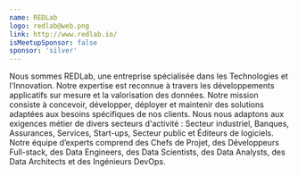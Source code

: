 ```yaml
---
name: REDLab
logo: redlab@web.png
link: http://www.redlab.io/
isMeetupSponsor: false
sponsor: 'silver'
---
```


Nous sommes REDLab, une entreprise spécialisée dans les Technologies et l'Innovation. 
Notre expertise est reconnue à travers les développements applicatifs sur mesure et 
la valorisation des données. Notre mission consiste à concevoir, développer, déployer 
et maintenir des solutions adaptées aux besoins spécifiques de nos clients. 
Nous nous adaptons aux exigences métier de divers secteurs d'activité : Secteur industriel, 
Banques, Assurances, Services, Start-ups, Secteur public et Éditeurs de logiciels. 
Notre équipe d’experts comprend des Chefs de Projet, des Développeurs Full-stack, 
des Data Engineers, des Data Scientists, des Data Analysts, des Data Architects 
et des Ingénieurs DevOps.
 
